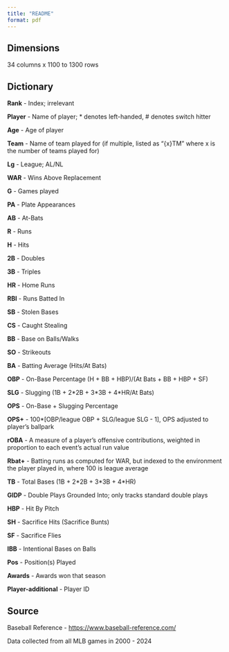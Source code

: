 ```yaml
---
title: "README"
format: pdf
---
```


## Dimensions

34 columns x 1100 to 1300 rows

## Dictionary

**Rank** - Index; irrelevant

**Player** - Name of player; \* denotes left-handed, \# denotes switch hitter

**Age** - Age of player

**Team** - Name of team played for (if multiple, listed as "{x}TM" where x is the number of teams played for)

**Lg** - League; AL/NL

**WAR** - Wins Above Replacement

**G** - Games played

**PA** - Plate Appearances

**AB** - At-Bats

**R** - Runs

**H** - Hits

**2B** - Doubles

**3B** - Triples

**HR** - Home Runs

**RBI** - Runs Batted In

**SB** - Stolen Bases

**CS** - Caught Stealing

**BB** - Base on Balls/Walks

**SO** - Strikeouts

**BA** - Batting Average (Hits/At Bats)

**OBP** - On-Base Percentage (H + BB + HBP)/(At Bats + BB + HBP + SF)

**SLG** - Slugging (1B + 2\*2B + 3\*3B + 4\*HR/At Bats)

**OPS** - On-Base + Slugging Percentage

**OPS+** - 100\*\[OBP/league OBP + SLG/league SLG - 1\], OPS adjusted to player's ballpark

**rOBA** - A measure of a player's offensive contributions, weighted in proportion to each event's actual run value

**Rbat+** - Batting runs as computed for WAR, but indexed to the environment the player played in, where 100 is league average

**TB** - Total Bases (1B + 2\*2B + 3\*3B + 4\*HR)

**GIDP** - Double Plays Grounded Into; only tracks standard double plays

**HBP** - Hit By Pitch

**SH** - Sacrifice Hits (Sacrifice Bunts)

**SF** - Sacrifice Flies

**IBB** - Intentional Bases on Balls

**Pos** - Position(s) Played

**Awards** - Awards won that season

**Player-additional** - Player ID

## Source

Baseball Reference - <https://www.baseball-reference.com/>

Data collected from all MLB games in 2000 - 2024
